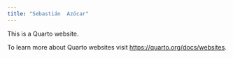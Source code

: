 ```yaml
---
title: "Sebastián  Azócar"
---
```


This is a Quarto website.

To learn more about Quarto websites visit <https://quarto.org/docs/websites>.
